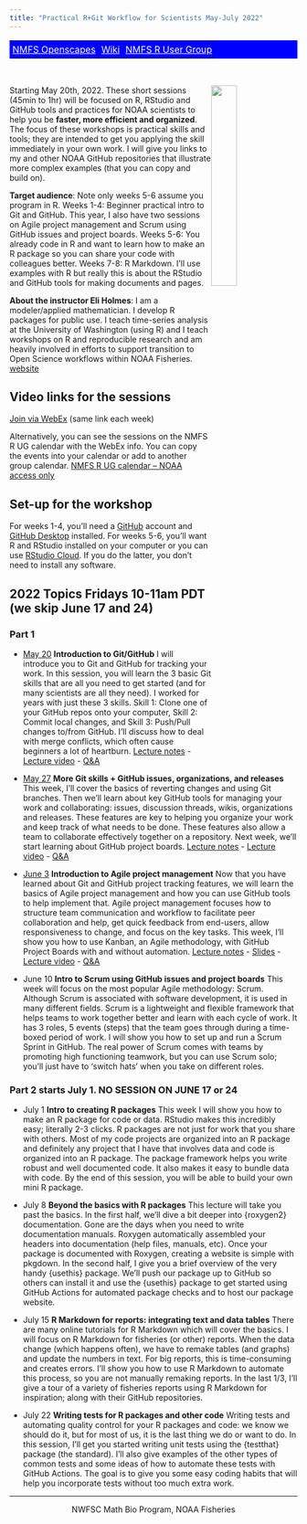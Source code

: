 ```yaml
---
title: "Practical R+Git Workflow for Scientists May-July 2022"
---
```


<table style="background-color: blue; width: 100%;">
<tr>
<td style="text-align:left; padding:5px;"><a style="color:white" href="http://nmfs-openscapes.github.io">NMFS Openscapes</a>
</td>
<td style="text-align:center; padding:5px;"><a style="color:white" href="https://github.com/nmfs-openscapes/.github/wiki">Wiki</a>
</td>
<td style="text-align:right; padding:5px;"><a style="color:white" href="https://nmfs-openscapes.github.io/NMFS-R-UG/">NMFS R User Group</a>
</td>
</tr>
</table>
<br>

<img style="float: right;" src="images/tools-logo-transparent.png" width=30%>

Starting May 20th, 2022. These short sessions (45min to 1hr) will be focused on R, RStudio and GitHub tools and practices for NOAA scientists to help you be **faster, more efficient and organized**. The focus of these workshops is practical skills and tools; they are intended to get you applying the skill immediately in your own work. I will give you links to my and other NOAA GitHub repositories that illustrate more complex examples (that you can copy and build on).

**Target audience**: Note only weeks 5-6 assume you program in R. Weeks 1-4: Beginner practical intro to Git and GitHub. This year, I also have two sessions on Agile project management and Scrum using GitHub issues and project boards. Weeks 5-6: You already code in R and want to learn how to make an R package so you can share your code with colleagues better. Weeks 7-8: R Markdown. I'll use examples with R but really this is about the RStudio and GitHub tools for making documents and pages.

**About the instructor Eli Holmes**: I am a modeler/applied mathematician. I develop R packages for public use. I teach time-series analysis at the University of Washington (using R) and I teach workshops on R and reproducible research and am heavily involved in efforts to support transition to Open Science workflows within NOAA Fisheries. [website](http://eeholmes.github.io/)

## Video links for the sessions

[Join via WebEx](https://noaanmfs-meets.webex.com/noaanmfs-meets/j.php?MTID=m78f662eb57d19d05c40c45a722d81d5e) (same link each week)

Alternatively, you can see the sessions on the NMFS R UG calendar with the WebEx info. You can copy the events into your calendar or add to another group calendar. [NMFS R UG calendar -- NOAA access only](https://calendar.google.com/calendar/u/0?cid=bm9hYS5nb3ZfNjByZm43bWw5cnBjaGw2M3ZzNGFmOW4wMThAZ3JvdXAuY2FsZW5kYXIuZ29vZ2xlLmNvbQ)

## Set-up for the workshop

For weeks 1-4, you'll need a [GitHub](https://github.com/) account and [GitHub Desktop](https://desktop.github.com/) installed. For weeks 5-6, you'll want R and RStudio  installed on your computer or you can use [RStudio Cloud](https://rstudio.cloud/). If you do the latter, you don't need to install any software.


## 2022 Topics Fridays 10-11am PDT (we skip June 17 and 24)

### Part 1

* [May 20](week1-introtogit.html) **Introduction to Git/GitHub** I will introduce you to Git and GitHub for tracking your work. In this session, you will learn the 3 basic Git skills that are all you need to get started (and for many scientists are all they need). I worked for years with just these 3 skills. Skill 1: Clone one of your GitHub repos onto your computer, Skill 2: Commit local changes, and Skill 3: Push/Pull changes to/from GitHub. I’ll discuss how to deal with merge conflicts, which often cause beginners a lot of heartburn. [Lecture notes](week1-introtogit.html) - [Lecture video](https://youtu.be/M1sOC4046PQ) - [Q&A](week1.html)

* [May 27](week2-github.html) **More Git skills + GitHub issues, organizations, and releases** This week, I'll cover the basics of reverting changes and using Git branches. Then we'll learn about key GitHub tools for managing your work and collaborating: issues, discussion threads, wikis, organizations and releases. These features are key to helping you organize your work and keep track of what needs to be done. These features also allow a team to collaborate effectively together on a repository. Next week, we'll start learning about GitHub project boards. [Lecture notes](week2-github.html) - [Lecture video](https://youtu.be/NrHTf-TF_7A) - [Q&A](week2.html)

* [June 3](week3-introtoagile-slides.html) **Introduction to Agile project management** Now that you have learned about Git and GitHub project tracking features, we will learn the basics of Agile project management and how you can use GitHub tools to help implement that. Agile project management focuses how to structure team communication and workflow to facilitate peer collaboration and help, get quick feedback from end-users, allow responsiveness to change, and focus on the key tasks. This week, I'll show you how to use Kanban, an Agile methodology, with GitHub Project Boards with and without automation. [Lecture notes](week3-introtoagile.html) - [Slides](week3-introtoagile-slides.html) -  [Lecture video](https://youtu.be/uBTzghMCDaQ) - [Q&A](week3.html)

* June 10 **Intro to Scrum using GitHub issues and project boards** This week will focus on the most popular Agile methodology: Scrum. Although Scrum is associated with software development, it is used in many different fields. Scrum is a lightweight and flexible framework that helps teams to work together better and learn with each cycle of work. It has 3 roles, 5 events (steps) that the team goes through during a time-boxed period of work. I will show you how to set up and run a Scrum Sprint in GitHub. The real power of Scrum comes with teams by promoting high functioning teamwork, but you can use Scrum solo; you’ll just have to ‘switch hats’ when you take on different roles.
<!-- [The lecture notes and discussion](week4.html) -->

### Part 2 starts July 1. NO SESSION ON JUNE 17 or 24

* July 1 **Intro to creating R packages** This week I will show you how to make an R package for code or data. RStudio makes this incredibly easy; literally 2-3 clicks. R packages are not just for work that you share with others. Most of my code projects are organized into an R package and definitely any project that I have that involves data and code is organized into an R package. The package framework helps you write robust and well documented code. It also makes it easy to bundle data with code. By the end of this session, you will be able to build your own mini R package.
<!-- [The lecture notes and discussion](week5.html) -->

* July 8 **Beyond the basics with R packages** This lecture will take you past the basics. In the first half, we'll dive a bit deeper into {roxygen2} documentation. Gone are the days when you need to write documentation manuals. Roxygen  automatically assembled your headers into documentation (help files, manuals, etc). Once your package is documented with Roxygen, creating a website is simple with pkgdown. In the second half, I give you a brief overview of the very handy {usethis} package. We'll push our package up to GitHub so others can install it and use the {usethis} package to get started using GitHub Actions for automated package checks and to host our package website. 
<!-- [The lecture notes and discussion](week6.html) -->

* July 15 **R Markdown for reports: integrating text and data tables** There are many online tutorials for R Markdown which will cover the basics. I will focus on R Markdown for fisheries (or other) reports. When the data change (which happens often), we have to remake tables (and graphs) and update the numbers in text. For big reports, this is time-consuming and creates errors. I'll show you how to use R Markdown to automate this process, so you are not manually remaking reports. In the last 1/3, I’ll give a tour of a variety of fisheries reports using R Markdown for inspiration; along with their GitHub repositories.
<!-- [The lecture notes and discussion](week7.html) -->

* July 22 **Writing tests for R packages and other code** 
Writing tests and automating quality control for your R packages and code: we know we should do it, but for most of us, it is the last thing we do or want to do. In this session, I’ll get you started writing unit tests using the {testthat} package (the standard). I’ll also give examples of the other types of common tests and some ideas of how to automate these tests with GitHub Actions. The goal is to give you some easy coding habits that will help you incorporate tests without too much extra work.
<!-- [The lecture notes and discussion](week8.html) -->

<hr>

<div style="text-align: center">
<i class="fas fa-cubes"></i> NWFSC Math Bio Program, NOAA Fisheries <i class="fas fa-cubes"></i>
</div>
